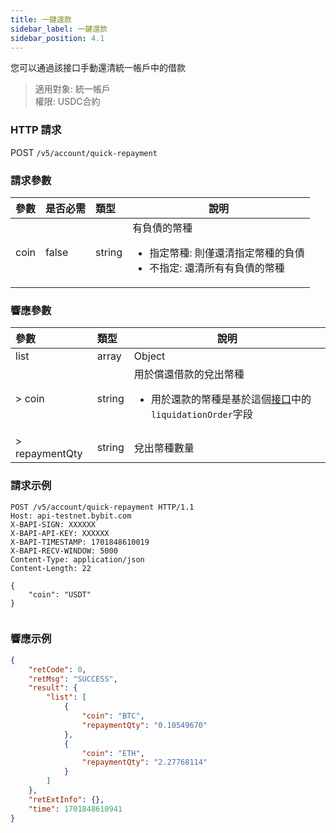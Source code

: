```yaml
---
title: 一鍵還款
sidebar_label: 一鍵還款
sidebar_position: 4.1
---
```

您可以通過該接口手動還清統一帳戶中的借款
> 適用對象: 統一帳戶<br/>
> 權限: USDC合約

### HTTP 請求
POST `/v5/account/quick-repayment`

### 請求參數
| 參數 | 是否必需 | 類型 | 說明|
|:----- |:-------|:-----|------ |
|coin |false |string |有負債的幣種<ul><li>指定幣種: 則僅還清指定幣種的負債</li><li>不指定: 還清所有有負債的幣種</li></ul>|

### 響應參數
| 參數 | 類型 | 說明|
|:----- |:-----|----- |
|list |array |Object|
|> coin |string |用於償還借款的兌出幣種<ul><li>用於還款的幣種是基於這個[接口](../spot-margin-uta/vip-margin)中的`liquidationOrder`字段 </li></ul>|
|> repaymentQty |string |兌出幣種數量|


### 請求示例

<Tabs groupId="programming-languages">
<TabItem value="http" label="HTTP">

```http
POST /v5/account/quick-repayment HTTP/1.1
Host: api-testnet.bybit.com
X-BAPI-SIGN: XXXXXX
X-BAPI-API-KEY: XXXXXX
X-BAPI-TIMESTAMP: 1701848610019
X-BAPI-RECV-WINDOW: 5000
Content-Type: application/json
Content-Length: 22

{
    "coin": "USDT"
}
```

</TabItem>
<TabItem value="python" label="Python">

```python

```

</TabItem>
</Tabs>

### 響應示例

```json
{
    "retCode": 0,
    "retMsg": "SUCCESS",
    "result": {
        "list": [
            {
                "coin": "BTC",
                "repaymentQty": "0.10549670"
            },
            {
                "coin": "ETH",
                "repaymentQty": "2.27768114"
            }
        ]
    },
    "retExtInfo": {},
    "time": 1701848610941
}
```